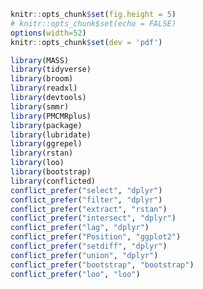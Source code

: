 ```r
knitr::opts_chunk$set(fig.height = 5)
# knitr::opts_chunk$set(echo = FALSE)
options(width=52)
knitr::opts_chunk$set(dev = 'pdf')
```


```r
library(MASS)
library(tidyverse)
library(broom)
library(readxl)
library(devtools)
library(smmr)
library(PMCMRplus)
library(package)
library(lubridate)
library(ggrepel)
library(rstan)
library(loo)
library(bootstrap)
library(conflicted)
conflict_prefer("select", "dplyr")
conflict_prefer("filter", "dplyr")
conflict_prefer("extract", "rstan")
conflict_prefer("intersect", "dplyr")
conflict_prefer("lag", "dplyr")
conflict_prefer("Position", "ggplot2")
conflict_prefer("setdiff", "dplyr")
conflict_prefer("union", "dplyr")
conflict_prefer("bootstrap", "bootstrap")
conflict_prefer("loo", "loo")
```

